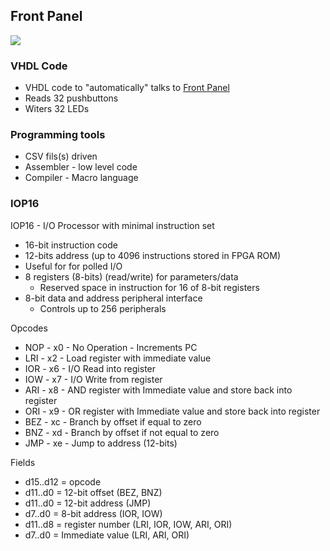 == Front Panel ==

<img src="http://land-boards.com/blwiki/images/1/1b/EightBitFrontPanel720px.JPG"></img>

=== VHDL Code ===

* VHDL code to "automatically" talks to [http://land-boards.com/blwiki/index.php?title=Front_Panel_For_8_Bit_Computers Front Panel]
* Reads 32 pushbuttons
* Witers 32 LEDs

=== Programming tools ===

* CSV fils(s) driven
* Assembler - low level code
* Compiler - Macro language

=== IOP16  ===

IOP16 - I/O Processor with minimal instruction set

* 16-bit instruction code
* 12-bits address (up to 4096 instructions stored in FPGA ROM)
* Useful for for polled I/O
* 8 registers (8-bits) (read/write) for parameters/data
** Reserved space in instruction for 16 of 8-bit registers
* 8-bit data and address peripheral interface
** Controls up to 256 peripherals

Opcodes

* NOP - x0 - No Operation - Increments PC
* LRI - x2 - Load register with immediate value
* IOR - x6 - I/O Read into register
* IOW - x7 - I/O Write from register
* ARI - x8 - AND register with Immediate value and store back into register
* ORI - x9 - OR register with Immediate value and store back into register
* BEZ - xc - Branch by offset if equal to zero
* BNZ - xd - Branch by offset if not equal to zero
* JMP - xe - Jump to address (12-bits)

Fields
* d15..d12 = opcode
* d11..d0  = 12-bit offset (BEZ, BNZ)
* d11..d0  = 12-bit address (JMP)
* d7..d0   = 8-bit address (IOR, IOW)
* d11..d8  = register number (LRI, IOR, IOW, ARI, ORI)
* d7..d0   = Immediate value (LRI, ARI, ORI)
